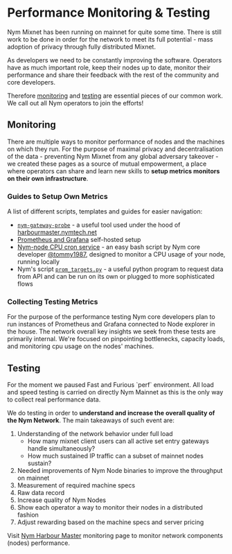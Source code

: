 
# Performance Monitoring & Testing

Nym Mixnet has been running on mainnet for quite some time. There is still work to be done in order for the network to meet its full potential - mass adoption of privacy through fully distributed Mixnet.

As developers we need to be constantly improving the software. Operators have as much important role, keep their nodes up to date, monitor their performance and share their feedback with the rest of the community and core developers.

Therefore [monitoring](#monitoring) and [testing](#testing) are essential pieces of our common work. We call out all Nym operators to join the efforts!

## Monitoring

There are multiple ways to monitor performance of nodes and the machines on which they run. For the purpose of maximal privacy and decentralisation of the data - preventing Nym Mixnet from any global adversary takeover - we created these pages as a source of mutual empowerment, a place where operators can share and learn new skills to **setup metrics monitors on their own infrastructure**.

### Guides to Setup Own Metrics

A list of different scripts, templates and guides for easier navigation:

* [`nym-gateway-probe`](perfomance-and-testing/gateway-probe.mdx) - a useful tool used under the hood of [harbourmaster.nymtech.net](https://harbourmaster.nymtech.net)
* [Prometheus and Grafana](performance-and-testing/prometheus-grafana.mdx) self-hosted setup
* [Nym-node CPU cron service](https://gist.github.com/tommyv1987/97e939a7adf491333d686a8eaa68d4bd) - an easy bash script by Nym core developer [@tommy1987](https://gist.github.com/tommyv1987), designed to monitor a CPU usage of your node, running locally
* Nym's script [`prom_targets.py`](https://github.com/nymtech/nym/blob/develop/scripts/prom_targets.py) - a useful python program to request data from API and can be run on its own or plugged to more sophisticated flows

### Collecting Testing Metrics

For the purpose of the performance testing Nym core developers plan to run instances of Prometheus and Grafana connected to Node explorer in the house. The network overall key insights we seek from these tests are primarily internal. We're focused on pinpointing bottlenecks, capacity loads, and monitoring cpu usage on the nodes' machines.


## Testing

<Callout type="info" emoji="ℹ️">
For the moment we paused Fast and Furious `perf` environment. All load and speed testing is carried on directly Nym Mainnet as this is the only way to collect real performance data.
</Callout>

We do testing in order to **understand and increase the overall quality of the Nym Network**. The main takeaways of such event are:

1. Understanding of the network behavior under full load
    - How many mixnet client users can all active set entry gateways handle simultaneously?
    - How much sustained IP traffic can a subset of mainnet nodes sustain?
2. Needed improvements of Nym Node binaries to improve the throughput on mainnet
3. Measurement of required machine specs
4. Raw data record
5. Increase quality of Nym Nodes
6. Show each operator a way to monitor their nodes in a distributed fashion
7. Adjust rewarding based on the machine specs and server pricing

Visit [Nym Harbour Master](https://harbourmaster.nymtech.net/) monitoring page to monitor network components (nodes) performance.
